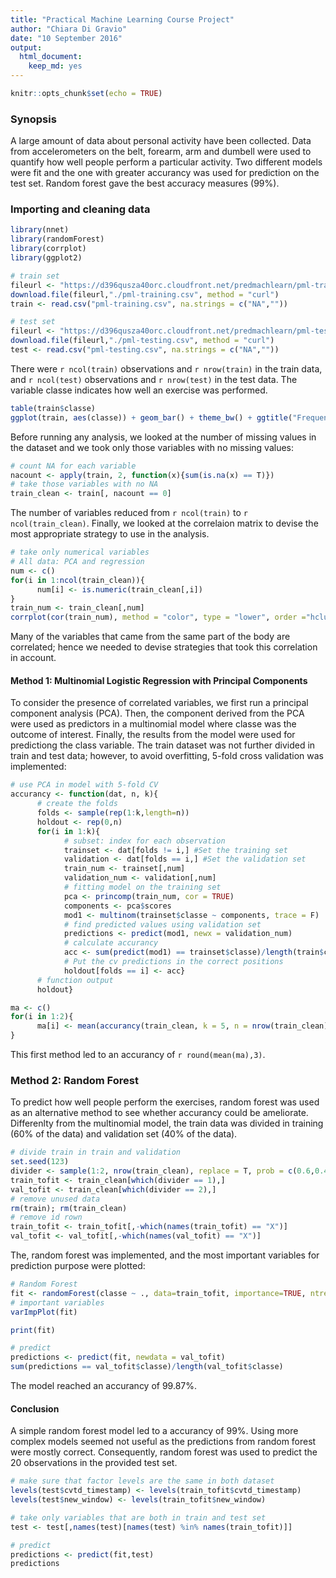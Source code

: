 ```yaml
---
title: "Practical Machine Learning Course Project"
author: "Chiara Di Gravio"
date: "10 September 2016"
output: 
  html_document: 
    keep_md: yes
---
```


```r
knitr::opts_chunk$set(echo = TRUE)
```

### Synopsis

A large amount of data about personal activity have been collected. Data from accelerometers on the belt, forearm, arm and dumbell were used to quantify how well people perform a particular activity. Two different models were fit and the one with greater accurancy was used for prediction on the test set. Random forest gave the best accuracy measures (99%).

### Importing and cleaning data

```r
library(nnet)
library(randomForest)
library(corrplot)
library(ggplot2)

# train set
fileurl <- "https://d396qusza40orc.cloudfront.net/predmachlearn/pml-training.csv"
download.file(fileurl,"./pml-training.csv", method = "curl")
train <- read.csv("pml-training.csv", na.strings = c("NA",""))

# test set
fileurl <- "https://d396qusza40orc.cloudfront.net/predmachlearn/pml-testing.csv"
download.file(fileurl,"./pml-testing.csv", method = "curl")
test <- read.csv("pml-testing.csv", na.strings = c("NA",""))
```

There were `r ncol(train)` observations and `r nrow(train)` in the train data, and `r ncol(test)` observations and `r nrow(test)` in the test data. The variable classe indicates how well an exercise was performed.

```r
table(train$classe)
ggplot(train, aes(classe)) + geom_bar() + theme_bw() + ggtitle("Frequency of variable Classe")
```

Before running any analysis, we looked at the number of missing values in the dataset and we took only those variables with no missing values:

```r
# count NA for each variable
nacount <- apply(train, 2, function(x){sum(is.na(x) == T)})
# take those variables with no NA
train_clean <- train[, nacount == 0]
```

The number of variables reduced from `r ncol(train)` to `r ncol(train_clean)`. Finally, we looked at the correlaion matrix to devise the most appropriate strategy to use in the analysis.

```r
# take only numerical variables
# All data: PCA and regression
num <- c()
for(i in 1:ncol(train_clean)){
      num[i] <- is.numeric(train_clean[,i])
}
train_num <- train_clean[,num]
corrplot(cor(train_num), method = "color", type = "lower", order ="hclust")
```

Many of the variables that came from the same part of the body are correlated; hence we needed to devise strategies that took this correlation in account.

#### Method 1: Multinomial Logistic Regression with Principal Components

To consider the presence of correlated variables, we first run a principal component analysis (PCA). Then, the component derived from the PCA were used as predictors in a multinomial model where classe was the outcome of interest. Finally, the results from the model were used for predictiong the class variable. 
The train dataset was not further divided in train and test data; however, to avoid overfitting, 5-fold cross validation was implemented:

```r
# use PCA in model with 5-fold CV
accurancy <- function(dat, n, k){
      # create the folds
      folds <- sample(rep(1:k,length=n))
      holdout <- rep(0,n)
      for(i in 1:k){
            # subset: index for each observation
            trainset <- dat[folds != i,] #Set the training set
            validation <- dat[folds == i,] #Set the validation set
            train_num <- trainset[,num]
            validation_num <- validation[,num]
            # fitting model on the training set
            pca <- princomp(train_num, cor = TRUE)
            components <- pca$scores
            mod1 <- multinom(trainset$classe ~ components, trace = F)
            # find predicted values using validation set
            predictions <- predict(mod1, newx = validation_num)
            # calculate accurancy
            acc <- sum(predict(mod1) == trainset$classe)/length(train$classe)
            # Put the cv predictions in the correct positions
            holdout[folds == i] <- acc}
      # function output
      holdout}

ma <- c()
for(i in 1:2){
      ma[i] <- mean(accurancy(train_clean, k = 5, n = nrow(train_clean)))
}
```

This first method led to an accurancy of `r round(mean(ma),3)`.


### Method 2: Random Forest

To predict how well people perform the exercises, random forest was used as an alternative method to see whether accurancy could be ameliorate. Differenlty from the multinomial model, the train data was divided in training (60% of the data) and validation set (40% of the data).

```r
# divide train in train and validation
set.seed(123)
divider <- sample(1:2, nrow(train_clean), replace = T, prob = c(0.6,0.4))
train_tofit <- train_clean[which(divider == 1),]
val_tofit <- train_clean[which(divider == 2),]
# remove unused data
rm(train); rm(train_clean)
# remove id rown
train_tofit <- train_tofit[,-which(names(train_tofit) == "X")]
val_tofit <- val_tofit[,-which(names(val_tofit) == "X")]
```

The, random forest was implemented, and the most important variables for prediction purpose were plotted:

```r
# Random Forest
fit <- randomForest(classe ~ ., data=train_tofit, importance=TRUE, ntree=2000)
# important variables
varImpPlot(fit)
```

```r
print(fit)
```

```r
# predict
predictions <- predict(fit, newdata = val_tofit)
sum(predictions == val_tofit$classe)/length(val_tofit$classe)
```

The model reached an accurancy of 99.87%.

#### Conclusion

A simple random forest model led to a accurancy of 99%. Using more complex models seemed not useful as the predictions from random forest were mostly correct. Consequently, random forest was used to predict the 20 observations in the provided test set.

```r
# make sure that factor levels are the same in both dataset
levels(test$cvtd_timestamp) <- levels(train_tofit$cvtd_timestamp)
levels(test$new_window) <- levels(train_tofit$new_window)

# take only variables that are both in train and test set
test <- test[,names(test)[names(test) %in% names(train_tofit)]]

# predict
predictions <- predict(fit,test)
predictions
```